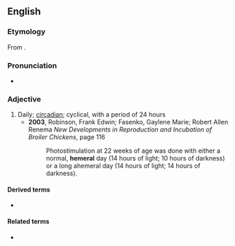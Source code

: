 ==English==

===Etymology===
From {{etyl|grc|en}} {{m|grc|ἡμέρα||day}}.

===Pronunciation===
* {{hyphenation|en|he|me|ral}}

===Adjective===
{{en-adj}}

# Daily; [[circadian]]; cyclical, with a period of 24 hours
#* '''2003''', Robinson, Frank Edwin; Fasenko, Gaylene Marie; Robert Allen Renema ''New Developments in Reproduction and Incubation of Broiler Chickens'', page 116
#*: Photostimulation at 22 weeks of age was done with either a normal, '''hemeral''' day (14 hours of light; 10 hours of darkness) or a long ahemeral day (14 hours of light; 14 hours of darkness).

====Derived terms====
* {{l|en|ahemeral}}

====Related terms====
* {{l|en|ephemeral}}